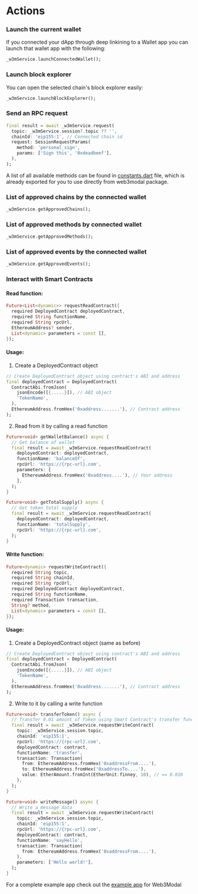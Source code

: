 # Actions

### Launch the current wallet

If you connected your dApp through deep linkining to a Wallet app you can launch that wallet app with the following:

```dart
_w3mService.launchConnectedWallet();
```

### Launch block explorer

You can open the selected chain's block explorer easily:

```dart
_w3mService.launchBlockExplorer();
```

### Send an RPC request

```dart
final result = await _w3mService.request(
  topic: _w3mService.session?.topic ?? '',
  chainId: 'eip155:1', // Connected chain id
  request: SessionRequestParams(
    method: 'personal_sign',
    params: ['Sign this', '0xdeadbeef'],
  ),
);
```

A list of all available methods can be found in [constants.dart](https://github.com/WalletConnect/WalletConnectFlutterV2/blob/master/lib/apis/utils/constants.dart#L70) file, which is already exported for you to use directly from web3modal package.

### List of approved chains by the connected wallet

```dart
_w3mService.getApprovedChains();
```

### List of approved methods by connected wallet

```dart
_w3mService.getApprovedMethods();
```

### List of approved events by the connected wallet

```dart
_w3mService.getApprovedEvents();
```

### Interact with Smart Contracts

#### Read function:

```dart
Future<List<dynamic>> requestReadContract({
  required DeployedContract deployedContract,
  required String functionName,
  required String rpcUrl,
  EthereumAddress? sender,
  List<dynamic> parameters = const [],
});
```

#### Usage:

1. Create a DeployedContract object

```dart
// Create DeployedContract object using contract's ABI and address
final deployedContract = DeployedContract(
  ContractAbi.fromJson(
    jsonEncode([{.....}]), // ABI object
    'TokenName',
  ),
  EthereumAddress.fromHex('0xaddress.......'), // Contract address
);
```

2. Read from it by calling a read function

```dart
Future<void> getWalletBalance() async {
  // Get balance of wallet
  final result = await _w3mService.requestReadContract(
    deployedContract: deployedContract,
    functionName: 'balanceOf',
    rpcUrl: 'https://{rpc-url}.com',
    parameters: [
      EthereumAddress.fromHex('0xaddress....'), // Your address
    ],
  );
}

Future<void> getTotalSupply() async {
  // Get token total supply
  final result = await _w3mService.requestReadContract(
    deployedContract: deployedContract,
    functionName: 'totalSupply',
    rpcUrl: 'https://{rpc-url}.com',
  );
}
```

#### Write function:

```dart
Future<dynamic> requestWriteContract({
  required String topic,
  required String chainId,
  required String rpcUrl,
  required DeployedContract deployedContract,
  required String functionName,
  required Transaction transaction,
  String? method,
  List<dynamic> parameters = const [],
});
```

#### Usage:

1. Create a DeployedContract object (same as before)

```dart
// Create DeployedContract object using contract's ABI and address
final deployedContract = DeployedContract(
  ContractAbi.fromJson(
    jsonEncode([{.....}]), // ABI object
    'TokenName',
  ),
  EthereumAddress.fromHex('0xaddress.......'), // Contract address
);
```

2. Write to it by calling a write function

```dart
Future<void> transferToken() async {
  // Transfer 0.01 amount of Token using Smart Contract's transfer function
  final result = await _w3mService.requestWriteContract(
    topic: _w3mService.session.topic,
    chainId: 'eip155:1',
    rpcUrl: 'https://{rpc-url}.com',
    deployedContract: contract,
    functionName: 'transfer',
    transaction: Transaction(
      from: EthereumAddress.fromHex('0xaddressFrom....'),
      to: EthereumAddress.fromHex('0xaddressTo....'),
      value: EtherAmount.fromInt(EtherUnit.finney, 10), // == 0.010
    ),
  );
}

Future<void> writeMessage() async {
  // Write a message data
  final result = await _w3mService.requestWriteContract(
    topic: _w3mService.session.topic,
    chainId: 'eip155:1',
    rpcUrl: 'https://{rpc-url}.com',
    deployedContract: contract,
    functionName: 'sayHello',
    transaction: Transaction(
      from: EthereumAddress.fromHex('0xaddressFrom....'),
    ),
    parameters: ['Hello world!'],
  );
}
```

For a complete example app check out the [example app](https://github.com/WalletConnect/Web3ModalFlutter/blob/master/example/lib/utils/crypto/eip155.dart#L297) for Web3Modal
